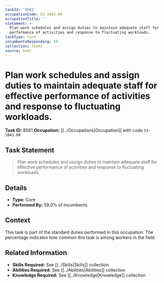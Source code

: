 ```yaml
---
taskId: '8561'
occupationCode: 53-1042.00
occupationTitle: ''
statement: >-
  Plan work schedules and assign duties to maintain adequate staff for effective
  performance of activities and response to fluctuating workloads.
taskType: Core
incumbentsResponding: 59
collection: Tasks
source: onet
---
```

# Plan work schedules and assign duties to maintain adequate staff for effective performance of activities and response to fluctuating workloads.

**Task ID:** 8561
**Occupation:** [[../Occupations|Occupation]] with code `53-1042.00`

## Task Statement

> Plan work schedules and assign duties to maintain adequate staff for effective performance of activities and response to fluctuating workloads.

## Details

- **Type:** Core
- **Performed By:** 59.0% of incumbents

## Context

This task is part of the standard duties performed in this occupation. The percentage indicates how common this task is among workers in the field.

## Related Information

- **Skills Required:** See [[../Skills|Skills]] collection
- **Abilities Required:** See [[../Abilities|Abilities]] collection
- **Knowledge Required:** See [[../Knowledge|Knowledge]] collection
